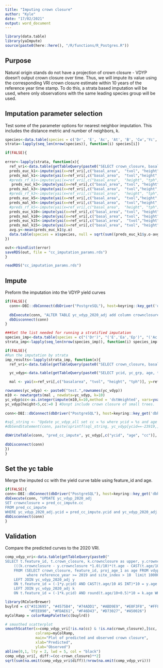 ```yaml
---
title: "Imputing crown closure"
author: "Kyle"
date: "17/02/2021"
output: word_document
---
```


```r
library(data.table)
library(yaImpute)
source(paste0(here::here(), "/R/functions/R_Postgres.R"))
```

## Purpose

Natural origin stands do not have a projection of crown closure - VDYP doesn't output crown closure over time. Thus, we will impute its value using the corresponding VRI crown closure estimate within 10 years of the reference year time stamp. To do this, a strata based imputation will be used, where only observations with the same leading species group will be used.

## Imputation parameter selection

Test some of the parameter options for nearest neighbor imputation. This includes the distance metric and number of neighbors, k.

```r
species<-data.table(species = c('Dr', 'E', 'Ac', 'At', 'B', 'Cw','Yc', 'Fd', 'H', 'L', 'Mb', 'P', 'Sb', 'Ss','Se','Sw'), sql=c("('D','DG','DM','DR')","('E','EB','EE','ES','EW','EX','EXP','EXW','EA','EP')","('A','AC','ACB','ACT','AD','AX')","('AT')","('B','BB','BC','BM','BP','BL','BG','BA')", "('C','CW')","('Y','YC')","('F','FD','FDC','FDI')", "('H','HX','HXM', 'HM','HW')", "('L','LD','LS','LW','LA','LT')","('M','MB','ME','MN','MR','MS','MV')","('P','PM','PR','PS','PX', 'PL','PLC','PLI','PY','PW','PJ','PXJ','PF','PA')","('SB')","('SS')","('SE','SXE')","('SW', 'SXW','S','SA','SN','SX','SXB','SXL','SXS','SXX')"))
strata<-lapply(seq_len(nrow(species)), function(i) species[i])

if(FALSE){
  
error<-lapply(strata, function(x){
  ref_vri<-data.table(getTableQuery(paste0("SELECT crown_closure, basal_area, proj_age_1 as age, quad_diam_125 as qmd, proj_height_1 as height, vri_live_stems_per_ha as tph, live_stand_volume_125 as tvol, bec_zone_code, species_cd_1  FROM veg_comp_lyr_r1_poly2020 where bclcs_level_2 = 'T' and reference_year >= 2012 and species_cd_1 is not null and crown_closure >= 0 and basal_area >= 0 and  proj_height_1 >= 0 and vri_live_stems_per_ha >= 0 and quad_diam_125 >= 0 and UPPER(species_cd_1) IN ", x$sql ,";")))
  preds_euc_k1<-impute(yai(x=ref_vri[,c("basal_area",  "tvol", "height", "tph", "qmd")], y=ref_vri$crown_closure, method="euclidean", k=1), k=1, method = 'closest')
  preds_mal_k1<-impute(yai(x=ref_vri[,c("basal_area",  "tvol","height", "tph", "qmd")], y=ref_vri$crown_closure, method="mahalanobis", k=1), k=1, method = 'closest')
  #preds_rf_k1<-impute(yai(x=ref_vri[,c("basal_area",  "height", "tph")], y=ref_vri$crown_closure, method="randomForest", k=1), k=1, method = 'closest')
   preds_euc_k3<-impute(yai(x=ref_vri[,c("basal_area", "tvol", "height", "tph", "qmd")], y=ref_vri$crown_closure, method="euclidean", k=3), k=3, method = 'mean')
  preds_mal_k3<-impute(yai(x=ref_vri[,c("basal_area",  "tvol","height", "tph", "qmd")], y=ref_vri$crown_closure, method="mahalanobis", k=3), k=3, method = 'mean') 
  #preds_rf_k3<-impute(yai(x=ref_vri[,c("basal_area",  "height", "tph")], y=ref_vri$crown_closure, method="randomForest", k=3), k=3, method = 'dstWeighted')
  preds_euc_k5<-impute(yai(x=ref_vri[,c("basal_area",  "tvol","height", "tph", "qmd")], y=ref_vri$crown_closure, method="euclidean", k=5), k=5, method = 'mean')
  preds_mal_k5<-impute(yai(x=ref_vri[,c("basal_area",  "tvol","height", "tph", "qmd")], y=ref_vri$crown_closure, method="mahalanobis", k=5), k=5, method = 'mean') 
  #preds_rf_k5<-impute(yai(x=ref_vri[,c("basal_area",  "height", "tph")], y=ref_vri$crown_closure, method="randomForest", k=5), k=5, method = 'dstWeighted')
  preds_euc_k10<-impute(yai(x=ref_vri[,c("basal_area", "tvol", "height", "tph", "qmd")], y=ref_vri$crown_closure, method="euclidean", k=10), k=10, method = 'mean')
  preds_mal_k10<-impute(yai(x=ref_vri[,c("basal_area", "tvol", "height", "tph", "qmd")], y=ref_vri$crown_closure, method="mahalanobis", k=10), k=10, method = 'mean') 
  preds_euc_k15<-impute(yai(x=ref_vri[,c("basal_area",  "tvol","height", "tph", "qmd")], y=ref_vri$crown_closure, method="euclidean", k=15), k=15, method = 'mean')
  preds_mal_k15<-impute(yai(x=ref_vri[,c("basal_area", "tvol", "height", "tph", "qmd")], y=ref_vri$crown_closure, method="mahalanobis", k=15), k=15, method = 'mean') 
  avg.y<-mean(preds_euc_k1$y.o)
  data.table(species = x$species, null = sqrt(sum((preds_euc_k1$y.o-avg.y)**2)/nrow(preds_euc_k1)),rmsd_euc_k1 = rmsd(na.omit(preds_euc_k1),scale= FALSE)["y",],rmsd_mal_k1 = rmsd(na.omit(preds_mal_k1),scale= FALSE)["y",],rmsd_euc_k3 = rmsd(na.omit(preds_euc_k3),scale= FALSE)["y",],rmsd_mal_k3 = rmsd(na.omit(preds_mal_k3),scale= FALSE)["y",],rmsd_euc_k5 = rmsd(na.omit(preds_euc_k5),scale= FALSE)["y",],rmsd_mal_k5 = rmsd(na.omit(preds_mal_k5),scale= FALSE)["y",],rmsd_euc_k10 = rmsd(na.omit(preds_euc_k10),scale= FALSE)["y",],rmsd_mal_k10 = rmsd(na.omit(preds_mal_k10),scale= FALSE)["y",],rmsd_euc_k15 = rmsd(na.omit(preds_euc_k15),scale= FALSE)["y",],rmsd_mal_k15 = rmsd(na.omit(preds_mal_k15),scale= FALSE)["y",])
})

out<-rbindlist(error)
saveRDS(out, file = "cc_imputation_params.rds")
}

readRDS("cc_imputation_params.rds")

```

## Impute
Preform the imputation into the VDYP yield curves
```r
if(FALSE){
  conn<-DBI::dbConnect(dbDriver("PostgreSQL"), host=keyring::key_get('dbhost', keyring = 'postgreSQL'), dbname = keyring::key_get('dbname', keyring = 'postgreSQL'), port='5432' ,user=keyring::key_get('dbuser', keyring = 'postgreSQL') ,password= keyring::key_get('dbpass', keyring = 'postgreSQL'))
  
  dbExecute(conn, "ALTER TABLE yc_vdyp_2020_adj add column crownclosure integer default 0")
  dbDisconnect(conn)
}

###Set the list needed for running a stratified imputation
species_imp<-data.table(species = c("('Dr')", "('E','Ea','Ep')", "('Ac')", "('At')", "('B','Bl','Bg','Ba')", "('Cw')","('Yc')", "('Fd')", "('H', 'Hm', 'Hw')", "('L', 'Lw', 'La', 'Lt')", "('Mb')", "('P', 'Pl', 'Pj', 'Py', 'Pw', 'Pa', 'Pf')", "('Sb')", "('Ss')","('Se')","('Sw', 'S')"), sql=c("('D','DG','DM','DR')","('E','EB','EE','ES','EW','EX','EXP','EXW','EA','EP')","('A','AC','ACB','ACT','AD','AX')","('AT')","('B','BB','BC','BM','BP','BL','BG','BA')", "('C','CW')","('Y','YC')","('F','FD','FDC','FDI')", "('H','HX','HXM', 'HM','HW')", "('L','LD','LS','LW','LA','LT')","('M','MB','ME','MN','MR','MS','MV')","('P','PM','PR','PS','PX', 'PL','PLC','PLI','PY','PW','PJ','PXJ','PF','PA')","('SB')","('SS')","('SE','SXE')","('SW', 'SXW','S','SA','SN','SX','SXB','SXL','SXS','SXX')"))
strata_imp<-lapply(seq_len(nrow(species_imp)), function(i) species_imp[i])

if(FALSE){
#Run the imputation by strata
imp_results<-lapply(strata_imp, function(x){
  ref_vri<-data.table(getTableQuery(paste0("SELECT crown_closure, basal_area as basalarea, proj_age_1 as age, quad_diam_125 as qmd, proj_height_1 as height, vri_live_stems_per_ha as tph, live_stand_volume_125 as tvol, bec_zone_code, species_cd_1  FROM veg_comp_lyr_r1_poly2020 where bclcs_level_2 = 'T' and reference_year >= 2012 and species_cd_1 is not null and crown_closure >= 0 and basal_area >= 0 and  proj_height_1 >= 0 and vri_live_stems_per_ha >= 0 and quad_diam_125 >= 0 and UPPER(species_cd_1) IN ", x$sql)))

  yc_vdyp<-data.table(getTableQuery(paste0("SELECT ycid, yc_grp, age, tvol, height, qmd, basalarea, tph from yc_vdyp_2020_adj where yc_grp in (select distinct(yc_grp) from vdyp_vri2020 where species_cd_1 IN ", x$species,") and basalarea >=0 and tph >= 0;")))

  mal <- yai(x=ref_vri[,c("basalarea", "tvol", "height", "tph")], y=ref_vri$crown_closure, method="mahalanobis", k=10, noRefs=TRUE)

rownames(yc_vdyp) <- paste0("test.",rownames(yc_vdyp))
m10 <- newtargets(mal , newdata=yc_vdyp, k=10)
yc_vdyp$cc<-as.integer(impute(m10,k=10,method = 'dstWeighted', vars=yvars(m10))$y)
yc_vdyp[height<5,cc:=0 ] #Donpt include crown closure of small trees.
  
conn<-DBI::dbConnect(dbDriver("PostgreSQL"), host=keyring::key_get('dbhost', keyring = 'postgreSQL'), dbname = keyring::key_get('dbname', keyring = 'postgreSQL'), port='5432' ,user=keyring::key_get('dbuser', keyring = 'postgreSQL') ,password= keyring::key_get('dbpass', keyring = 'postgreSQL'))

#sql_string <- "Update yc_vdyp_all set cc = %s where ycid = %s and age = %s;"
#dbSendStatement(conn, paste(sprintf(sql_string, yc_vdyp[ycid==-23919,]$cc, yc_vdyp[ycid==-23919,]$ycid, yc_vdyp[ycid==-23919,]$age), collapse=""))

dbWriteTable(conn, "pred_cc_impute", yc_vdyp[,c("ycid", "age", "cc")], append=TRUE)
  
dbDisconnect(conn)               
})
}
```

## Set the yc table

Merge the imputed cc with the yield curve table using feature_id and age.
```r
if(FALSE){
conn<-DBI::dbConnect(dbDriver("PostgreSQL"), host=keyring::key_get('dbhost', keyring = 'postgreSQL'), dbname = keyring::key_get('dbname', keyring = 'postgreSQL'), port='5432' ,user=keyring::key_get('dbuser', keyring = 'postgreSQL') ,password= keyring::key_get('dbpass', keyring = 'postgreSQL'))
dbExecute(conn, "UPDATE yc_vdyp_2020_adj
SET crownclosure = pred_cc_impute.cc
FROM pred_cc_impute
WHERE yc_vdyp_2020_adj.ycid = pred_cc_impute.ycid and yc_vdyp_2020_adj.age = pred_cc_impute.age;")
dbDisconnect(conn) 
}
```

## Validation
Compare the predicted curves to the 2020 VRI.
```r

comp_vdyp_vri<-data.table(getTableQuery(paste0("
SELECT t.feature_id, t.crown_closure, k.crownclosure as upper, y.crownclosure as lower,
    (((k.crownclosure - y.crownclosure *1.0)/10)*(t.age - CAST(t.age/10 AS INT)*10))+ y.crownclosure  as cc
    FROM (SELECT crown_closure, feature_id, proj_age_1 as age FROM vdyp_vri2020 
		  where reference_year >= 2019 and site_index > 10  limit 10000) as t
    LEFT JOIN yc_vdyp_2020_adj y 
    ON t.feature_id = (-1*y.ycid) AND CAST(t.age/10 AS INT)*10 = y.age
    LEFT JOIN yc_vdyp_2020_adj k 
    ON t.feature_id = (-1*k.ycid) AND round(t.age/10+0.5)*10 = k.age WHERE t.age > 0 ;")))

library(RColorBrewer)
buylrd = c("#313695", "#4575B4", "#74ADD1", "#ABD9E9", "#E0F3F8", "#FFFFBF",
           "#FEE090", "#FDAE61", "#F46D43", "#D73027", "#A50026") 
myColRamp = colorRampPalette(c(buylrd))

# smoothed scatterplot
smoothScatter(x=comp_vdyp_vri[!is.na(cc) & !is.na(crown_closure),]$cc, y=comp_vdyp_vri[!is.na(cc) & !is.na(crown_closure),]$crown_closure,
              colramp=myColRamp,
              main="Plot of predicted and observed crown closure",
              xlab="Predicted",
              ylab="Observed")
abline(0,1, lty = 2, lwd = 5, col = "black")
comp_vdyp_vri[, diff:=(cc-crown_closure)**2]
sqrt(sum(na.omit(comp_vdyp_vri$diff))/nrow(na.omit(comp_vdyp_vri)))
```
